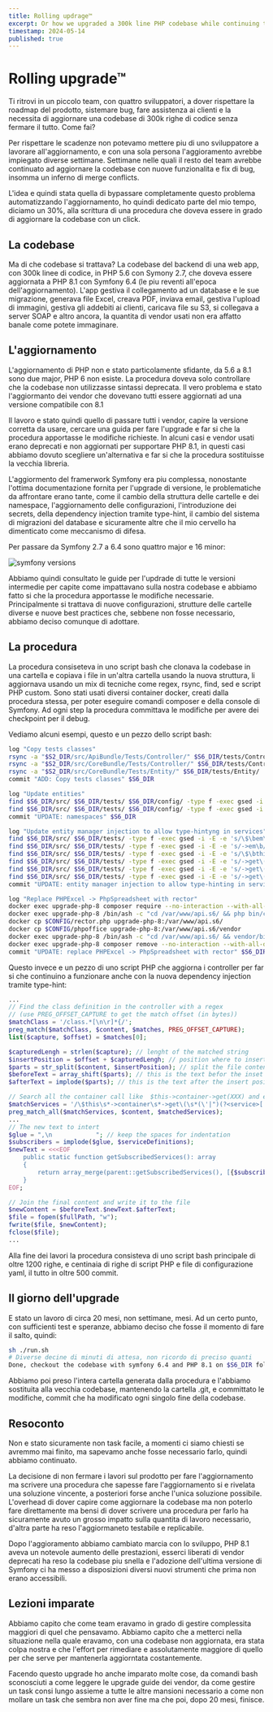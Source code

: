 ```yaml
---
title: Rolling updrage™
excerpt: Or how we upgraded a 300k line PHP codebase while continuing the development of new features and bug fixing.
timestamp: 2024-05-14
published: true
---
```



# Rolling upgrade™

Ti ritrovi in un piccolo team, con quattro sviluppatori, a dover rispettare la roadmap del prodotto, sistemare bug, fare assistenza ai clienti e la necessita di aggiornare una codebase di 300k righe di codice senza fermare il tutto. Come fai?

Per rispettare le scadenze non potevamo mettere piu di uno sviluppatore a lavorare all'aggiornamento, e con una sola persona l'aggioramento avrebbe impiegato diverse settimane. Settimane nelle quali il resto del team avrebbe continuato ad aggiornare la codebase con nuove funzionalita e fix di bug, insomma un inferno di merge conflicts.

L'idea e quindi stata quella di bypassare completamente questo problema automatizzando l'aggiornamento, ho quindi dedicato parte del mio tempo, diciamo un 30%, alla scrittura di una procedura che doveva essere in grado di aggiornare la codebase con un click.

## La codebase

Ma di che codebase si trattava? La codebase del backend di una web app, con 300k linee di codice, in PHP 5.6 con Symony 2.7, che doveva essere aggiornata a PHP 8.1 con Symfony 6.4 (le piu reventi all'epoca dell'aggiornamento). L'app gestiva il collegamento ad un database e le sue migrazione, generava file Excel, creava PDF, inviava email, gestiva l'upload di immagini, gestiva gli addebiti ai clienti, caricava file su S3, si collegava a server SOAP e altro ancora, la quantita di vendor usati non era affatto banale come potete immaginare.

## L'aggiornamento

L'aggiornamento di PHP non e stato particolamente sfidante, da 5.6 a 8.1 sono due major, PHP 6 non esiste. La procedura doveva solo controllare che la codebase non utilizzasse sintassi deprecata. Il vero problema e stato l'aggiormanto dei vendor che dovevano tutti essere aggiornati ad una versione compatibile con 8.1

Il lavoro e stato quindi quello di passare tutti i vendor, capire la versione corretta da usare, cercare una guida per fare l'upgrade e far si che la procedura apportasse le modifiche richieste. In alcuni casi e vendor usati erano deprecati e non aggiornati per supportare PHP 8.1, in questi casi abbiamo dovuto scegliere un'alternativa e far si che la procedura sostituisse la vecchia libreria.

L'aggiormento del framerwork Symfony era piu complessa, nonostante l'ottima documentazione fornita per l'upgrade di versione, le problematiche da affrontare erano tante, come il cambio della struttura delle cartelle e dei namespace, l'aggiornamento delle configurazioni, l'introduzione dei secrets, della dependency injection tramite type-hint, il cambio del sistema di migrazioni del database e sicuramente altre che il mio cervello ha dimenticato come meccanismo di difesa.

Per passare da Symfony 2.7 a 6.4 sono quattro major e 16 minor:

<Image src={versionsSrc} alt="symfony versions" />

Abbiamo quindi consultato le guide per l'updrade di tutte le versioni intermedie per capite come impattavano sulla nostra codebase e abbiamo fatto si che la procedura apportasse le modifiche necessarie. Principalmente si trattava di nuove configurazioni, strutture delle cartelle diverse e nuove best practices che, sebbene non fosse necessario, abbiamo deciso comunque di adottare.

## La procedura

La procedura consiseteva in uno script bash che clonava la codebase in una cartella e copiava i file in un'altra cartella usando la nuova struttura, li aggiornava usando un mix di tecniche come regex, rsync, find, sed e script PHP custom. Sono stati usati diversi container docker, creati dalla procedura stessa, per poter eseguire comandi composer e della console di Symfony. Ad ogni step la procedura committava le modifiche per avere dei checkpoint per il debug.

Vediamo alcuni esempi, questo e un pezzo dello script bash:

```bash
log "Copy tests classes"
rsync -a "$S2_DIR/src/ApiBundle/Tests/Controller/" $S6_DIR/tests/Controller/
rsync -a "$S2_DIR/src/CoreBundle/Tests/Controller/" $S6_DIR/tests/Controller/
rsync -a "$S2_DIR/src/CoreBundle/Tests/Entity/" $S6_DIR/tests/Entity/
commit "ADD: Copy tests classes" $S6_DIR

log "Update entities"
find $S6_DIR/src/ $S6_DIR/tests/ $S6_DIR/config/ -type f -exec gsed -i -E -e 's/((Canvas|Api|Core|CRM|Cron|Desk|Export|Import|IncomeStatement|Migration)Bundle)\\+Entity/App\\Entity\\Core/g' {} +
find $S6_DIR/src/ $S6_DIR/tests/ $S6_DIR/config/ -type f -exec gsed -i -E -e 's/(Dashboard|Group|Integration)Bundle\\+Entity\\+Core/App\\Entity\\Core/g' {} +
commit "UPDATE: namespaces" $S6_DIR

log "Update entity manager injection to allow type-hintyng in services"
find $S6_DIR/src/ $S6_DIR/tests/ -type f -exec gsed -i -E -e 's/\$\bem\b/\$coreEm/g' {} +
find $S6_DIR/src/ $S6_DIR/tests/ -type f -exec gsed -i -E -e 's/->em\b/->coreEm/g' {} +
find $S6_DIR/src/ $S6_DIR/tests/ -type f -exec gsed -i -E -e 's/\$\bthis->em\b/\$this->coreEm/g' {} +
find $S6_DIR/src/ $S6_DIR/tests/ -type f -exec gsed -i -E -e 's/->get\("doctrine"\)->getManager\('"'"'access'"'"'\)/->get\('"'"'doctrine.orm.access_entity_manager'"'"'\)/g' {} +
find $S6_DIR/src/ $S6_DIR/tests/ -type f -exec gsed -i -E -e 's/->get\("doctrine"\)->getManager\('"'"'default'"'"'\)/->get\('"'"'doctrine.orm.core_entity_manager'"'"'\)/g' {} +
find $S6_DIR/src/ $S6_DIR/tests/ -type f -exec gsed -i -E -e 's/->get\('"'"'doctrine'"'"'\)->getManager\('"'"'default'"'"'\)/->get\('"'"'doctrine.orm.core_entity_manager'"'"'\)/g' {} +
commit "UPDATE: entity manager injection to allow type-hinting in services" $S6_DIR

log "Replace PHPExcel -> PhpSpreadsheet with rector"
docker exec upgrade-php-8 composer require --no-interaction --with-all-dependencies --working-dir=/var/www/api.s6 --dev rector/rector rector/rector-phpoffice
docker exec upgrade-php-8 /bin/ash -c "cd /var/www/api.s6/ && php bin/console cache:pool:clear cache.global_clearer" # clear cache
docker cp $CONFIG/rector.php upgrade-php-8:/var/www/api.s6/
docker cp $CONFIG/phpoffice upgrade-php-8:/var/www/api.s6/vendor
docker exec upgrade-php-8 /bin/ash -c "cd /var/www/api.s6/ && vendor/bin/rector process src"
docker exec upgrade-php-8 composer remove --no-interaction --with-all-dependencies --working-dir=/var/www/api.s6 --dev rector/rector rector/rector-phpoffice
commit "UPDATE: replace PHPExcel -> PhpSpreadsheet with rector" $S6_DIR
```

Questo invece e un pezzo di uno script PHP che aggiorna i controller per far si che continuino a funzionare anche con la nuova dependency injection tramite type-hint:

```php
...
// Find the class definition in the controller with a regex
// (use PREG_OFFSET_CAPTURE to get the match offset (in bytes))
$matchClass = '/class.*[\n\r]*{/';
preg_match($matchClass, $content, $matches, PREG_OFFSET_CAPTURE);
list($capture, $offset) = $matches[0];

$capturedLengh = strlen($capture); // lenght of the matched string
$insertPosition = $offset + $capturedLengh; // position where to insert the text
$parts = str_split($content, $insertPosition); // split the file content in the insert position
$beforeText = array_shift($parts); // this is the text befor the inset position
$afterText = implode($parts); // this is the text after the insert position

// Search all the container call like  $this->container->get(XXX) and extract the asked services.
$matchServices = '/\$this\s*->container\s*->get\(\s*(\'|")(?<service>[.\-\w]*)(\'|")\s*\)/';
preg_match_all($matchServices, $content, $matchedServices);
...
// The new text to intert
$glue = ",\n            "; // keep the spaces for indentation
$subscribers = implode($glue, $serviceDefinitions);
$newText = <<<EOF
    public static function getSubscribedServices(): array
    {
        return array_merge(parent::getSubscribedServices(), [{$subscribers}]);
    }
EOF;

// Join the final content and write it to the file
$newContent = $beforeText.$newText.$afterText;
$file = fopen($fullPath, "w");
fwrite($file, $newContent);
fclose($file);
...
```

Alla fine dei lavori la procedura consisteva di uno script bash principale di oltre 1200 righe, e centinaia di righe di script PHP e file di configurazione yaml, il tutto in oltre 500 commit.

## Il giorno dell'upgrade

E stato un lavoro di circa 20 mesi, non settimane, mesi. Ad un certo punto, con sufficienti test e speranze, abbiamo deciso che fosse il momento di fare il salto, quindi:

```bash
sh ./run.sh
# Diverse decine di minuti di attesa, non ricordo di preciso quanti
Done, checkout the codebase with symfony 6.4 and PHP 8.1 on $S6_DIR folder
```

Abbiamo poi preso l'intera cartella generata dalla procedura e l'abbiamo sostituita alla vecchia codebase, mantenendo la cartella .git, e committato le modifiche, commit che ha modificato ogni singolo fine della codebase.


## Resoconto

Non e stato sicuramente non task facile, a momenti ci siamo chiesti se avremmo mai finito, ma sapevamo anche fosse necessario farlo, quindi abbiamo continuato.

La decisione di non fermare i lavori sul prodotto per fare l'aggiornamento ma scrivere una procedura che sapesse fare l'aggiornamento si e rivelata una soluzione vincente, a posteriori forse anche l'unica soluzione possibile. L'overhead di dover capire come aggiornare la codebase ma non poterlo fare direttamente ma bensi di dover scrivere una procedura per farlo ha sicuramente avuto un grosso impatto sulla quantita di lavoro necessario, d'altra parte ha reso l'aggiormaneto testabile e replicabile.

Dopo l'aggioramento abbiamo cambiato marcia con lo sviluppo, PHP 8.1 aveva un notevole aumento delle prestazioni, esserci liberati di vendor deprecati ha reso la codebase piu snella e l'adozione dell'ultima versione di Symfony ci ha messo a disposizioni diversi nuovi strumenti che prima non erano accessibili.

## Lezioni imparate

Abbiamo capito che come team eravamo in grado di gestire complessita maggiori di quel che pensavamo. Abbiamo capito che a metterci nella situazione nella quale eravamo, con una codebase non aggiornata, era stata colpa nostra e che l'effort per rimediare e assolutamente maggiore di quello per che serve per mantenerla aggiorntata costantemente.

Facendo questo upgrade ho anche imparato molte cose, da comandi bash sconosciuti a come leggere le upgrade guide dei vendor, da come gestire un task consi lungo assieme a tutte le altre mansioni necessario a come non mollare un task che sembra non aver fine ma che poi, dopo 20 mesi, finisce.
